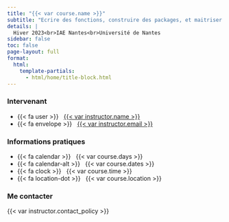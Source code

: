 ```yaml
---
title: "{{< var course.name >}}"
subtitle: "Ecrire des fonctions, construire des packages, et maitriser les bonnes pratiques issues du développement logiciel pour rendre reproductible ses travaux. Travailler avec git et utiliser des contrôles de version."
details: |
  Hiver 2023<br>IAE Nantes<br>Université de Nantes
sidebar: false
toc: false
page-layout: full
format:
  html:
    template-partials:
      - html/home/title-block.html
---
```


### Intervenant

- {{< fa user >}} &nbsp; [{{< var instructor.name >}}]({{< var instructor.url >}})
- {{< fa envelope >}} &nbsp; <a href="mailto:{{< var instructor.email >}}">{{< var instructor.email >}}</a>

::: {.g-col-12 .g-col-sm-6 .g-col-md-4}
### Informations pratiques 

- {{< fa calendar >}} &nbsp; {{< var course.days >}}
- {{< fa calendar-alt >}} &nbsp; {{< var course.dates >}}
- {{< fa clock >}} &nbsp; {{< var course.time >}}
- {{< fa location-dot >}} &nbsp; {{< var course.location >}}
:::

::: {.g-col-12 .g-col-md-4 .contact-policy}

### Me contacter

{{< var instructor.contact_policy >}}
:::

